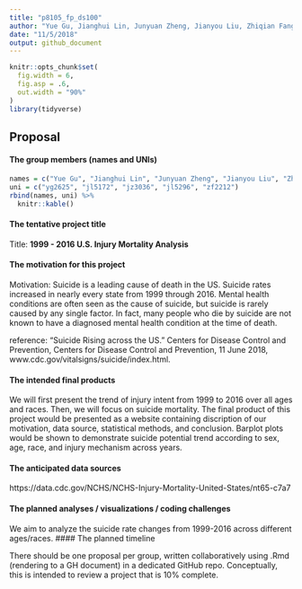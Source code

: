 ```yaml
---
title: "p8105_fp_ds100"
author: "Yue Gu, Jianghui Lin, Junyuan Zheng, Jianyou Liu, Zhiqian Fang"
date: "11/5/2018"
output: github_document
---
```


```r
knitr::opts_chunk$set(
  fig.width = 6,
  fig.asp = .6,
  out.width = "90%"
)
library(tidyverse)
```

## Proposal 

#### The group members (names and UNIs) 
```r
names = c("Yue Gu", "Jianghui Lin", "Junyuan Zheng", "Jianyou Liu", "Zhiqian Fang")
uni = c("yg2625", "jl5172", "jz3036", "jl5296", "zf2212")
rbind(names, uni) %>% 
  knitr::kable()
```

#### The tentative project title

Title: __1999 - 2016 U.S. Injury Mortality Analysis__

#### The motivation for this project

Motivation: 
Suicide is a leading cause of death in the US. Suicide rates increased in nearly every state from 1999 through 2016. Mental health conditions are often seen as the cause of suicide, but suicide is rarely caused by any single factor. In fact, many people who die by suicide are not known to have a diagnosed mental health condition at the time of death.

reference: “Suicide Rising across the US.” Centers for Disease Control and Prevention, Centers for Disease Control and Prevention, 11 June 2018, www.cdc.gov/vitalsigns/suicide/index.html.


#### The intended final products

We will first present the trend of injury intent from 1999 to 2016 over all ages and races. Then, we will focus on suicide mortality. The final product of this project would be presented as a website containing discription of our motivation, data source, statistical methods, and conclusion. Barplot plots would be shown to demonstrate suicide potential trend according to sex, age, race, and injury mechanism across years.

#### The anticipated data sources
https://data.cdc.gov/NCHS/NCHS-Injury-Mortality-United-States/nt65-c7a7

#### The planned analyses / visualizations / coding challenges
We aim to analyze the suicide rate changes from 1999-2016 across different ages/races.
#### The planned timeline




There should be one proposal per group, written collaboratively using .Rmd (rendering to a GH document) in a dedicated GitHub repo. Conceptually, this is intended to review a project that is 10% complete.






